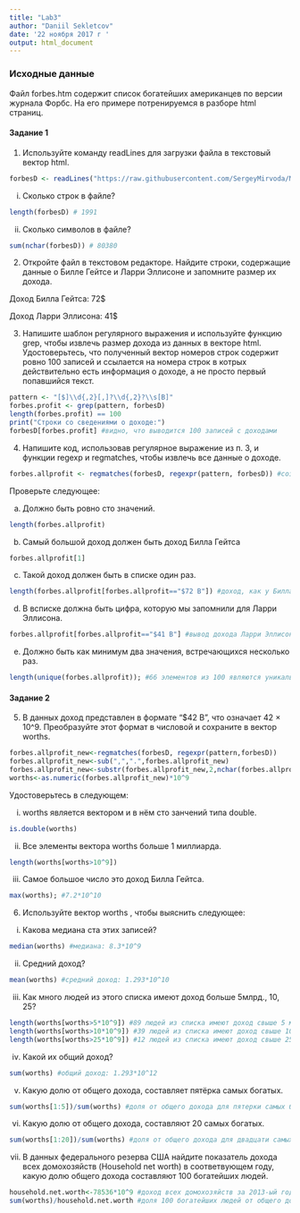 ---
title: "Lab3"
author: "Daniil Sekletcov"
date: '22 ноября 2017 г '
output: html_document
---

### Исходные данные

Файл forbes.htm содержит список богатейших американцев по версии журнала Форбс. На его примере потренируемся в разборе html страниц.

#### Задание 1

1. Используйте команду readLines для загрузки файла в текстовый вектор html.
```{r}
forbesD <- readLines("https://raw.githubusercontent.com/SergeyMirvoda/MD-DA-2017/master/data/forbes.htm")
```

i) Сколько строк в файле?
```{r}
length(forbesD) # 1991
```

ii) Сколько символов в файле?
```{r}
sum(nchar(forbesD)) # 80380
```

2. Откройте файл в текстовом редакторе. Найдите строки, содержащие данные о Билле Гейтсе и Ларри Эллисоне и запомните размер их дохода.

Доход Билла Гейтса: 72$

Доход Ларри Эллисона: 41$

3. Напишите шаблон регулярного выражения и используйте функцию grep, чтобы извлечь размер дохода из данных в векторе html. Удостоверьтесь, что полученный вектор номеров строк содержит ровно 100 записей и ссылается на номера строк в котрых действительно есть информация о доходе, а не просто первый попавшийся текст.
```{r}
pattern <- "[$]\\d{,2}[,]?\\d{,2}?\\s[B]"
forbes.profit <- grep(pattern, forbesD)
length(forbes.profit) == 100
print("Строки со сведениями о доходе:")
forbesD[forbes.profit] #видно, что выводится 100 записей с доходами
```

4. Напишите код, использовав регулярное выражение из п. 3, и функции regexp и regmatches, чтобы извлечь все данные о доходе.
```{r}
forbes.allprofit <- regmatches(forbesD, regexpr(pattern, forbesD)) #создание вектора доходов
```

Проверьте следующее:

a) Должно быть ровно сто значений.
```{r}
length(forbes.allprofit)
```

b) Самый большой доход должен быть доход Билла Гейтса
```{r}
forbes.allprofit[1]
```

c) Такой доход должен быть в списке один раз.
```{r}
length(forbes.allprofit[forbes.allprofit=="$72 B"]) #доход, как у Билла Гейтса, встречается только раз
```

d) В всписке должна быть цифра, которую мы запомнили для Ларри Эллисона.
```{r}
forbes.allprofit[forbes.allprofit=="$41 B"] #вывод дохода Ларри Эллисона
```

e) Должно быть как минимум два значения, встречающихся несколько раз.
```{r}
length(unique(forbes.allprofit)); #66 элементов из 100 являются уникальными
```

#### Задание 2

5. В данных доход представлен в формате "$42 B", что означает 42 × 10^9. Преобразуйте этот формат в числовой и сохраните в вектор worths.
```{r}
forbes.allprofit_new<-regmatches(forbesD, regexpr(pattern,forbesD)) 
forbes.allprofit_new<-sub(",",".",forbes.allprofit_new)
forbes.allprofit_new<-substr(forbes.allprofit_new,2,nchar(forbes.allprofit_new)-2)
worths<-as.numeric(forbes.allprofit_new)*10^9
```

Удостоверьтесь в следующем:

i. worths является вектором и в нём сто занчений типа double.
```{r}
is.double(worths)
```

ii. Все элементы вектора worths больше 1 миллиарда.
```{r}
length(worths[worths>10^9])
```

iii. Самое большое число это доход Билла Гейтса.
```{r}
max(worths); #7.2*10^10 
```

6. Используйте вектор worths , чтобы выяснить следующее:
i. Какова медиана ста этих записей?
```{r}
median(worths) #медиана: 8.3*10^9
```

ii. Средний доход?
```{r}
mean(worths) #средний доход: 1.293*10^10
```

iii. Как много людей из этого списка имеют доход больше 5млрд., 10, 25?
```{r}
length(worths[worths>5*10^9]) #89 людей из списка имеют доход свыше 5 млрд.
length(worths[worths>10*10^9]) #39 людей из списка имеют доход свыше 10 млрд.
length(worths[worths>25*10^9]) #12 людей из списка имеют доход свыше 25 млрд.
```

iv. Какой их общий доход?
```{r}
sum(worths) #общий доход: 1.293*10^12
```

v. Какую долю от общего дохода, составляет пятёрка самых богатых.
```{r}
sum(worths[1:5])/sum(worths) #доля от общего дохода для пятерки самых богатых: 0.1883217
```

vi. Какую долю от общего дохода, составляют 20 самых богатых.
```{r}
sum(worths[1:20])/sum(worths) #доля от общего дохода для двадцати самых богатых: 0.4921114
```

vii. В данных федерального резерва США найдите показатель дохода всех домохозяйств (Household net worth) в соответвующем году, какую долю общего дохода составляют 100 богатейших людей.
```{r}
household.net.worth<-78536*10^9 #доход всех домохозяйств за 2013-ый год
sum(worths)/household.net.worth #доля 100 богатейших людей от общего дохода всех домохозяйств: 0.01646379
```